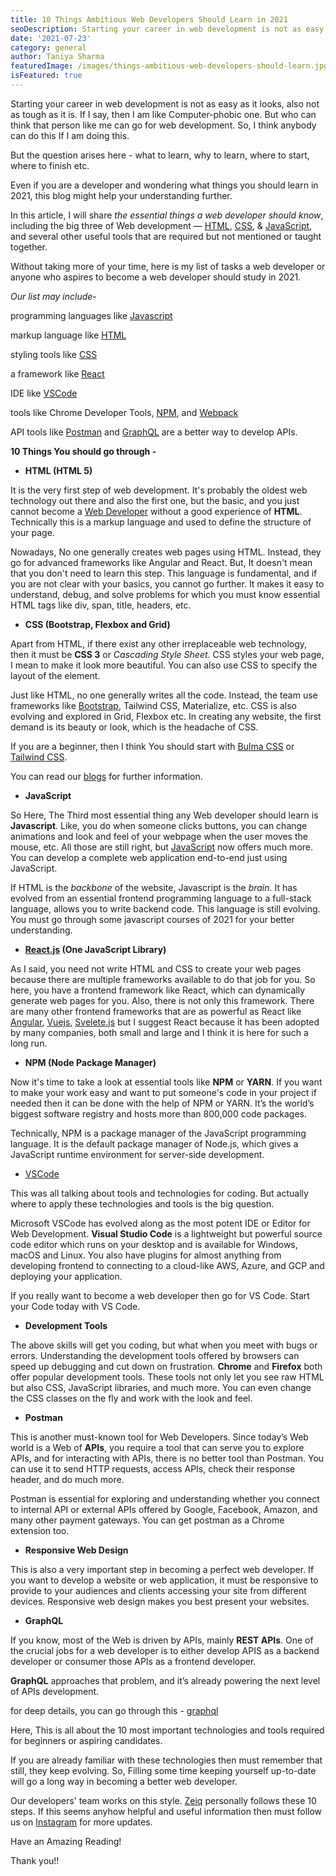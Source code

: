 ```yaml
---
title: 10 Things Ambitious Web Developers Should Learn in 2021
seoDescription: Starting your career in web development is not as easy as it looks, also not as tough as it is. If I say, then I am like Computer-phobic one. But who can think that person like me can go for web development. So, I think anybody can do this If I am doing this
date: '2021-07-23'
category: general
author: Taniya Sharma
featuredImage: /images/things-ambitious-web-developers-should-learn.jpg
isFeatured: true
---
```


Starting your career in web development is not as easy as it looks, also not as tough as it is. If I say, then I am like Computer-phobic one. But who can think that person like me can go for web development. So, I think anybody can do this If I am doing this.

But the question arises here - what to learn, why to learn, where to start, where to finish etc.

Even if you are a developer and wondering what things you should learn in 2021, this blog might help your understanding further.

In this article, I will share _the essential things a web developer should know_, including the big three of Web development — [HTML](https://medium.com/javarevisited/5-free-html-and-css-courses-to-learn-front-end-web-development-online-8b04517c6ecb), [CSS](http://www.java67.com/2019/01/5-free-bootstrap-course-to-learn-online.html), & [JavaScript](https://hackernoon.com/10-websites-to-learn-javascript-for-beginners-31e13bbdbb5c), and several other useful tools that are required but not mentioned or taught together.

Without taking more of your time, here is my list of tasks a web developer or anyone who aspires to become a web developer should study in 2021.

_Our list may include-_

programming languages like [Javascript](https://www.javascript.com/)

markup language like [HTML](https://www.w3schools.com/html/)

styling tools like [CSS](https://www.w3schools.com/html/)

a framework like [React](https://reactjs.org/)

IDE like [VSCode](https://code.visualstudio.com/download)

tools like Chrome Developer Tools, [NPM](https://www.npmjs.com/), and [Webpack](https://webpack.js.org/)

API tools like [Postman](https://www.postman.com/) and [GraphQL](https://graphql.org/) are a better way to develop APIs.

**10 Things You should go through -**

- **HTML (HTML 5)**

It is the very first step of web development. It's probably the oldest web technology out there and also the first one, but the basic, and you just cannot become a [Web Developer](https://medium.com/hackernoon/the-2019-web-developer-roadmap-ab89ac3c380e) without a good experience of **HTML**. Technically this is a markup language and used to define the structure of your page.

Nowadays, No one generally creates web pages using HTML. Instead, they go for advanced frameworks like Angular and React. But, It doesn't mean that you don't need to learn this step. This language is fundamental, and if you are not clear with your basics, you cannot go further. It makes it easy to understand, debug, and solve problems for which you must know essential HTML tags like div, span, title, headers, etc.

- **CSS (Bootstrap, Flexbox and Grid)**

Apart from HTML, if there exist any other irreplaceable web technology, then it must be **CSS 3** or _Cascading Style Sheet_. CSS styles your web page, I mean to make it look more beautiful. You can also use CSS to specify the layout of the element.

Just like HTML, no one generally writes all the code. Instead, the team use frameworks like [Bootstrap](https://getbootstrap.com/), Tailwind CSS, Materialize, etc. CSS is also evolving and explored in Grid, Flexbox etc. In creating any website, the first demand is its beauty or look, which is the headache of CSS.

If you are a beginner, then I think You should start with [Bulma CSS](https://www.zeiq.co/posts/bulma-the-modern-css-framework/) or [Tailwind CSS](https://www.zeiq.co/posts/tailwind-css/).

You can read our [blogs](https://www.zeiq.co/blog) for further information.

- **JavaScript**

So Here, The Third most essential thing any Web developer should learn is **Javascript**. Like, you do when someone clicks buttons, you can change animations and look and feel of your webpage when the user moves the mouse, etc. All those are still right, but [JavaScript](https://www.javascript.com/) now offers much more. You can develop a complete web application end-to-end just using JavaScript.

If HTML is the _backbone_ of the website, Javascript is the _brain_. It has evolved from an essential frontend programming language to a full-stack language, allows you to write backend code.
This language is still evolving. You must go through some javascript courses of 2021 for your better understanding.

- **[React.js](https://reactjs.org/) (One JavaScript Library)**

As I said, you need not write HTML and CSS to create your web pages because there are multiple frameworks available to do that job for you. So here, you have a frontend framework like React, which can dynamically generate web pages for you. Also, there is not only this framework. There are many other frontend frameworks that are as powerful as React like [Angular](https://angularjs.org/), [Vuejs](https://vuejs.org/), [Svelete.js](https://svelte.dev/) but I suggest React because it has been adopted by many companies, both small and large and I think it is here for such a long run.

- **NPM (Node Package Manager)**

Now it's time to take a look at essential tools like **NPM** or **YARN**. If you want to make your work easy and want to put someone's code in your project if needed then it can be done with the help of NPM or YARN. It’s the world’s biggest software registry and hosts more than 800,000 code packages.

Technically, NPM is a package manager of the JavaScript programming language. It is the default package manager of Node.js, which gives a JavaScript runtime environment for server-side development.

- [VSCode](https://code.visualstudio.com/)

This was all talking about tools and technologies for coding. But actually where to apply these technologies and tools is the big question.

Microsoft VSCode has evolved along as the most potent IDE or Editor for Web Development. **Visual Studio Code** is a lightweight but powerful source code editor which runs on your desktop and is available for Windows, macOS and Linux. You also have plugins for almost anything from developing frontend to connecting to a cloud-like AWS, Azure, and GCP and deploying your application.

If you really want to become a web developer then go for VS Code. Start your Code today with VS Code.

- **Development Tools**

The above skills will get you coding, but what when you meet with bugs or errors. Understanding the development tools offered by browsers can speed up debugging and cut down on frustration. **Chrome** and **Firefox** both offer popular development tools. These tools not only let you see raw HTML but also CSS, JavaScript libraries, and much more. You can even change the CSS classes on the fly and work with the look and feel.

- **Postman**

This is another must-known tool for Web Developers. Since today’s Web world is a Web of **APIs**, you require a tool that can serve you to explore APIs, and for interacting with APIs, there is no better tool than Postman. You can use it to send HTTP requests, access APIs, check their response header, and do much more.

Postman is essential for exploring and understanding whether you connect to internal API or external APIs offered by Google, Facebook, Amazon, and many other payment gateways. You can get postman as a Chrome extension too.

- **Responsive Web Design**

This is also a very important step in becoming a perfect web developer. If you want to develop a website or web application, it must be responsive to provide to your audiences and clients accessing your site from different devices. Responsive web design makes you best present your websites.

- **GraphQL**

If you know, most of the Web is driven by APIs, mainly **REST APIs**. One of the crucial jobs for a web developer is to either develop APIS as a backend developer or consumer those APIs as a frontend developer.

**GraphQL** approaches that problem, and it’s already powering the next level of APIs development.

for deep details, you can go through this - [graphql](https://graphql.org/)

Here, This is all about the 10 most important technologies and tools required for beginners or aspiring candidates.

If you are already familiar with these technologies then must remember that still, they keep evolving. So, Filling some time keeping yourself up-to-date will go a long way in becoming a better web developer.

Our developers' team works on this style. [Zeiq](https://www.zeiq.co/) personally follows these 10 steps. If this seems anyhow helpful and useful information then must follow us on [Instagram](https://www.instagram.com/zeiqofficial/) for more updates.

Have an Amazing Reading!

Thank you!!

